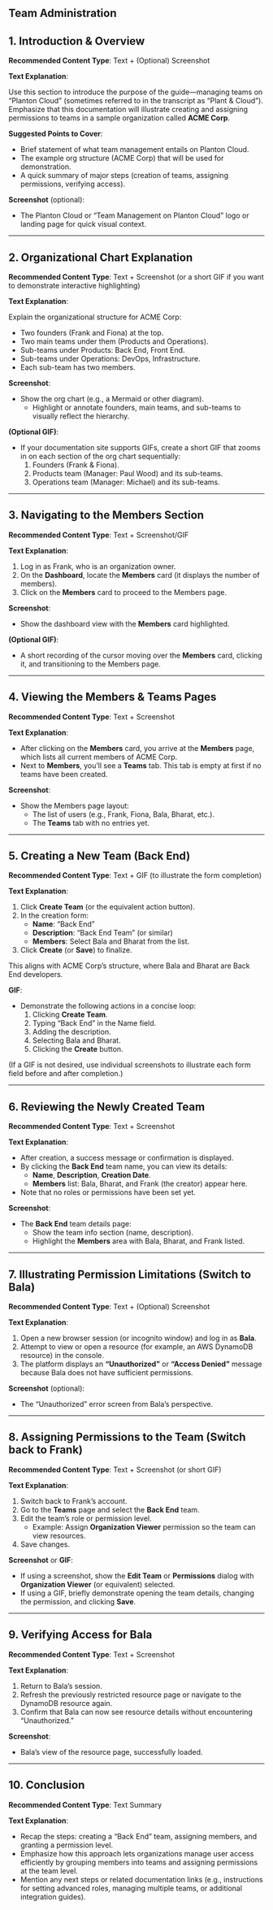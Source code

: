 ## Team Administration

## 1. Introduction & Overview

**Recommended Content Type**: Text + (Optional) Screenshot

**Text Explanation**:

Use this section to introduce the purpose of the guide—managing teams on “Planton Cloud” (sometimes referred to in the transcript as “Plant & Cloud”). Emphasize that this documentation will illustrate creating and assigning permissions to teams in a sample organization called **ACME Corp**.

**Suggested Points to Cover**:
- Brief statement of what team management entails on Planton Cloud.
- The example org structure (ACME Corp) that will be used for demonstration.
- A quick summary of major steps (creation of teams, assigning permissions, verifying access).

**Screenshot** (optional):
- The Planton Cloud or “Team Management on Planton Cloud” logo or landing page for quick visual context.

---

## 2. Organizational Chart Explanation

**Recommended Content Type**: Text + Screenshot (or a short GIF if you want to demonstrate interactive highlighting)

**Text Explanation**:

Explain the organizational structure for ACME Corp:
- Two founders (Frank and Fiona) at the top.
- Two main teams under them (Products and Operations).
- Sub-teams under Products: Back End, Front End.
- Sub-teams under Operations: DevOps, Infrastructure.
- Each sub-team has two members.

**Screenshot**:
- Show the org chart (e.g., a Mermaid or other diagram).  
  - Highlight or annotate founders, main teams, and sub-teams to visually reflect the hierarchy.

**(Optional GIF)**:
- If your documentation site supports GIFs, create a short GIF that zooms in on each section of the org chart sequentially:
  1. Founders (Frank & Fiona).  
  2. Products team (Manager: Paul Wood) and its sub-teams.  
  3. Operations team (Manager: Michael) and its sub-teams.

---

## 3. Navigating to the Members Section

**Recommended Content Type**: Text + Screenshot/GIF

**Text Explanation**:

1. Log in as Frank, who is an organization owner.  
2. On the **Dashboard**, locate the **Members** card (it displays the number of members).  
3. Click on the **Members** card to proceed to the Members page.

**Screenshot**:
- Show the dashboard view with the **Members** card highlighted.

**(Optional GIF)**:
- A short recording of the cursor moving over the **Members** card, clicking it, and transitioning to the Members page.

---

## 4. Viewing the Members & Teams Pages

**Recommended Content Type**: Text + Screenshot

**Text Explanation**:

- After clicking on the **Members** card, you arrive at the **Members** page, which lists all current members of ACME Corp.
- Next to **Members**, you’ll see a **Teams** tab. This tab is empty at first if no teams have been created.

**Screenshot**:
- Show the Members page layout:  
  - The list of users (e.g., Frank, Fiona, Bala, Bharat, etc.).  
  - The **Teams** tab with no entries yet.

---

## 5. Creating a New Team (Back End)

**Recommended Content Type**: Text + GIF (to illustrate the form completion)

**Text Explanation**:

1. Click **Create Team** (or the equivalent action button).  
2. In the creation form:
   - **Name**: “Back End”  
   - **Description**: “Back End Team” (or similar)  
   - **Members**: Select Bala and Bharat from the list.  
3. Click **Create** (or **Save**) to finalize.

This aligns with ACME Corp’s structure, where Bala and Bharat are Back End developers.

**GIF**:
- Demonstrate the following actions in a concise loop:
  1. Clicking **Create Team**.  
  2. Typing “Back End” in the Name field.  
  3. Adding the description.  
  4. Selecting Bala and Bharat.  
  5. Clicking the **Create** button.  

(If a GIF is not desired, use individual screenshots to illustrate each form field before and after completion.)

---

## 6. Reviewing the Newly Created Team

**Recommended Content Type**: Text + Screenshot

**Text Explanation**:

- After creation, a success message or confirmation is displayed.  
- By clicking the **Back End** team name, you can view its details:
  - **Name**, **Description**, **Creation Date**.  
  - **Members** list: Bala, Bharat, and Frank (the creator) appear here.  
- Note that no roles or permissions have been set yet.

**Screenshot**:
- The **Back End** team details page:
  - Show the team info section (name, description).  
  - Highlight the **Members** area with Bala, Bharat, and Frank listed.

---

## 7. Illustrating Permission Limitations (Switch to Bala)

**Recommended Content Type**: Text + (Optional) Screenshot

**Text Explanation**:

1. Open a new browser session (or incognito window) and log in as **Bala**.  
2. Attempt to view or open a resource (for example, an AWS DynamoDB resource) in the console.  
3. The platform displays an **“Unauthorized”** or **“Access Denied”** message because Bala does not have sufficient permissions.

**Screenshot** (optional):
- The “Unauthorized” error screen from Bala’s perspective.

---

## 8. Assigning Permissions to the Team (Switch back to Frank)

**Recommended Content Type**: Text + Screenshot (or short GIF)

**Text Explanation**:

1. Switch back to Frank’s account.  
2. Go to the **Teams** page and select the **Back End** team.  
3. Edit the team’s role or permission level.  
   - Example: Assign **Organization Viewer** permission so the team can view resources.  
4. Save changes.

**Screenshot** or **GIF**:
- If using a screenshot, show the **Edit Team** or **Permissions** dialog with **Organization Viewer** (or equivalent) selected.  
- If using a GIF, briefly demonstrate opening the team details, changing the permission, and clicking **Save**.

---

## 9. Verifying Access for Bala

**Recommended Content Type**: Text + Screenshot

**Text Explanation**:

1. Return to Bala’s session.  
2. Refresh the previously restricted resource page or navigate to the DynamoDB resource again.  
3. Confirm that Bala can now see resource details without encountering “Unauthorized.”

**Screenshot**:
- Bala’s view of the resource page, successfully loaded.

---

## 10. Conclusion

**Recommended Content Type**: Text Summary

**Text Explanation**:

- Recap the steps: creating a “Back End” team, assigning members, and granting a permission level.  
- Emphasize how this approach lets organizations manage user access efficiently by grouping members into teams and assigning permissions at the team level.  
- Mention any next steps or related documentation links (e.g., instructions for setting advanced roles, managing multiple teams, or additional integration guides).

